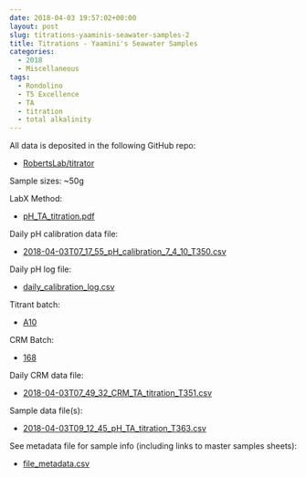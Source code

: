 ```yaml
---
date: 2018-04-03 19:57:02+00:00
layout: post
slug: titrations-yaaminis-seawater-samples-2
title: Titrations - Yaamini's Seawater Samples
categories:
  - 2018
  - Miscellaneous
tags:
  - Rondolino
  - T5 Excellence
  - TA
  - titration
  - total alkalinity
---
```


All data is deposited in the following GitHub repo:





  * [RobertsLab/titrator](https://github.com/RobertsLab/titrator)



Sample sizes: ~50g

LabX Method:



  * [pH_TA_titration.pdf](https://github.com/RobertsLab/titrator/blob/master/LabX_method_files/pH_TA_titration.pdf)



Daily pH calibration data file:



  * [2018-04-03T07_17_55_pH_calibration_7_4_10_T350.csv
](https://github.com/RobertsLab/titrator/raw/master/data/cal_data/2018-04-03T07_17_55_pH_calibration_7_4_10_T350.csv)



Daily pH log file:



  * [daily_calibration_log.csv](https://github.com/RobertsLab/titrator/blob/master/data/cal_data/daily_calibration_log.csv)



Titrant batch:



  * [A10](https://github.com/RobertsLab/titrator/blob/master/data/acid_certifications/Batch_A10_CoA.pdf)



CRM Batch:



  * [168](https://github.com/RobertsLab/titrator/blob/master/data/crm_certifications/Batch168.pdf)



Daily CRM data file:



  * [2018-04-03T07_49_32_CRM_TA_titration_T351.csv
](https://github.com/RobertsLab/titrator/raw/master/data/titration_data/crm_data/2018-04-03T07_49_32_CRM_TA_titration_T351.csv)



Sample data file(s):



  * [2018-04-03T09_12_45_pH_TA_titration_T363.csv
](https://github.com/RobertsLab/titrator/raw/master/data/titration_data/sample_data/2018-04-03T09_12_45_pH_TA_titration_T363.csv)



See metadata file for sample info (including links to master samples sheets):



  * [file_metadata.csv](https://github.com/RobertsLab/titrator/blob/master/data/titration_data/sample_data/file_metadata.csv)


